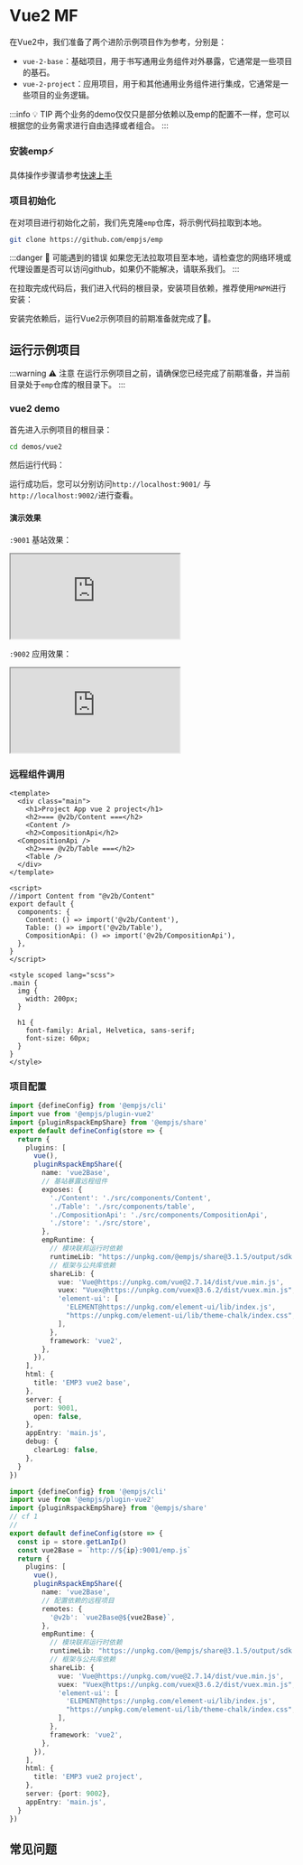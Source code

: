 
# Vue2 MF

在Vue2中，我们准备了两个进阶示例项目作为参考，分别是：

- `vue-2-base`：基础项目，用于书写通用业务组件对外暴露，它通常是一些项目的基石。
- `vue-2-project`：应用项目，用于和其他通用业务组件进行集成，它通常是一些项目的业务逻辑。

:::info 💡 TIP
两个业务的demo仅仅只是部分依赖以及emp的配置不一样，您可以根据您的业务需求进行自由选择或者组合。
:::

<Preparation />

### 安装emp⚡

具体操作步骤请参考[快速上手](/guide/start/quick-start)

### 项目初始化

在对项目进行初始化之前，我们先克隆`emp`仓库，将示例代码拉取到本地。

```bash
git clone https://github.com/empjs/emp
```

:::danger 🚨 可能遇到的错误
如果您无法拉取项目至本地，请检查您的网络环境或代理设置是否可以访问github，如果仍不能解决，请联系我们。
:::

在拉取完成代码后，我们进入代码的根目录，安装项目依赖，推荐使用`PNPM`进行安装：

<PackageManagerTabs command="install" />

安装完依赖后，运行Vue2示例项目的前期准备就完成了🎉。

## 运行示例项目

:::warning ⚠️ 注意
在运行示例项目之前，请确保您已经完成了前期准备，并当前目录处于`emp`仓库的根目录下。
:::

### vue2 demo

首先进入示例项目的根目录：

```bash
cd demos/vue2
```

然后运行代码：
<PackageManagerTabs command="dev" />

运行成功后，您可以分别访问`http://localhost:9001/` 与 `http://localhost:9002/`进行查看。

#### 演示效果

`:9001` 基站效果：

<iframe src="https://mf-vue2.sc.empjs.dev/host/"
  style={{width: '100%', height: '1500px', border: `20px solid #aaa`, borderRadius: '4px', overflow: 'hidden'}}
  title="mf-host"
></iframe>

`:9002` 应用效果：

<iframe src="https://mf-vue2.sc.empjs.dev/app/"
  style={{width: '100%', height: '1000px', border: `20px solid #aaa`, borderRadius: '4px', overflow: 'hidden'}}
  title="mf-host"
></iframe>

### 远程组件调用
```vue title="vue-2-project/src/App.vue"
<template>
  <div class="main">
    <h1>Project App vue 2 project</h1>
    <h2>=== @v2b/Content ===</h2>
    <Content />
    <h2>CompositionApi</h2>
  <CompositionApi />
    <h2>=== @v2b/Table ===</h2>
    <Table />
  </div>
</template>

<script>
//import Content from "@v2b/Content"
export default {
  components: {
    Content: () => import('@v2b/Content'),
    Table: () => import('@v2b/Table'),
    CompositionApi: () => import('@v2b/CompositionApi'),
  },
}
</script>

<style scoped lang="scss">
.main {
  img {
    width: 200px;
  }

  h1 {
    font-family: Arial, Helvetica, sans-serif;
    font-size: 60px;
  }
}
</style>

```

### 项目配置

```ts title="vue-2-base/emp.config.ts"
import {defineConfig} from '@empjs/cli'
import vue from '@empjs/plugin-vue2'
import {pluginRspackEmpShare} from '@empjs/share'
export default defineConfig(store => {
  return {
    plugins: [
      vue(),
      pluginRspackEmpShare({
        name: 'vue2Base',
        // 基站暴露远程组件
        exposes: {
          './Content': './src/components/Content',
          './Table': './src/components/table',
          './CompositionApi': './src/components/CompositionApi',
          './store': './src/store',
        },
        empRuntime: {
          // 模块联邦运行时依赖
          runtimeLib: "https://unpkg.com/@empjs/share@3.1.5/output/sdk.js",
          // 框架与公共库依赖
          shareLib: {
            vue: 'Vue@https://unpkg.com/vue@2.7.14/dist/vue.min.js',
            vuex: "Vuex@https://unpkg.com/vuex@3.6.2/dist/vuex.min.js",
            'element-ui': [
              'ELEMENT@https://unpkg.com/element-ui/lib/index.js',
              "https://unpkg.com/element-ui/lib/theme-chalk/index.css",
            ],
          },
          framework: 'vue2',
        },
      }),
    ],
    html: {
      title: 'EMP3 vue2 base',
    },
    server: {
      port: 9001,
      open: false,
    },
    appEntry: 'main.js',
    debug: {
      clearLog: false,
    },
  }
})

```

```ts title="vue-2-project/emp.config.ts"
import {defineConfig} from '@empjs/cli'
import vue from '@empjs/plugin-vue2'
import {pluginRspackEmpShare} from '@empjs/share'
// cf 1
//
export default defineConfig(store => {
  const ip = store.getLanIp()
  const vue2Base = `http://${ip}:9001/emp.js`
  return {
    plugins: [
      vue(),
      pluginRspackEmpShare({
        name: 'vue2Base',
        // 配置依赖的远程项目
        remotes: {
          '@v2b': `vue2Base@${vue2Base}`,
        },
        empRuntime: {
          // 模块联邦运行时依赖
          runtimeLib: "https://unpkg.com/@empjs/share@3.1.5/output/sdk.js",
          // 框架与公共库依赖
          shareLib: {
            vue: 'Vue@https://unpkg.com/vue@2.7.14/dist/vue.min.js',
            vuex: "Vuex@https://unpkg.com/vuex@3.6.2/dist/vuex.min.js",
            'element-ui': [
              'ELEMENT@https://unpkg.com/element-ui/lib/index.js',
              "https://unpkg.com/element-ui/lib/theme-chalk/index.css",
            ],
          },
          framework: 'vue2',
        },
      }),
    ],
    html: {
      title: 'EMP3 vue2 project',
    },
    server: {port: 9002},
    appEntry: 'main.js',
  }
})

```

## 常见问题

<YarnProblem />